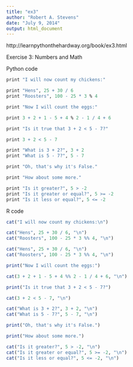 ```yaml
---
title: "ex3"
author: "Robert A. Stevens"
date: "July 9, 2014"
output: html_document
---
```


http://learnpythonthehardway.org/book/ex3.html

Exercise 3: Numbers and Math

Python code

```r
print "I will now count my chickens:"

print "Hens", 25 + 30 / 6
print "Roosters", 100 - 25 * 3 % 4

print "Now I will count the eggs:"

print 3 + 2 + 1 - 5 + 4 % 2 - 1 / 4 + 6

print "Is it true that 3 + 2 < 5 - 7?"

print 3 + 2 < 5 - 7

print "What is 3 + 2?", 3 + 2
print "What is 5 - 7?", 5 - 7

print "Oh, that's why it's False."

print "How about some more."

print "Is it greater?", 5 > -2
print "Is it greater or equal?", 5 >= -2
print "Is it less or equal?", 5 <= -2
```

R code

```r
cat("I will now count my chickens:\n")

cat("Hens", 25 + 30 / 6, "\n")
cat("Roosters", 100 - 25 * 3 %% 4, "\n")

cat("Hens", 25 + 30 / 6, "\n")
cat("Roosters", 100 - 25 * 3 %% 4, "\n")

print("Now I will count the eggs:")

cat(3 + 2 + 1 - 5 + 4 %% 2 - 1 / 4 + 6, "\n")

print("Is it true that 3 + 2 < 5 - 7?")

cat(3 + 2 < 5 - 7, "\n")

cat("What is 3 + 2?", 3 + 2, "\n")
cat("What is 5 - 7?", 5 - 7, "\n")

print("Oh, that's why it's False.")

print("How about some more.")

cat("Is it greater?", 5 > -2, "\n")
cat("Is it greater or equal?", 5 >= -2, "\n")
cat("Is it less or equal?", 5 <= -2, "\n")
```
